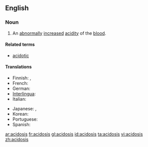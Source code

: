 ==English==
{{wikipedia}}

===Noun===
{{en-noun|acidoses}}

# {{pathology}} An [[abnormally]] [[increase]]d [[acidity]] of the [[blood]].

====Related terms====
*[[acidotic]]

====Translations====
{{trans-top|abnormally increased acidity of the blood}}
*Finnish: {{t-|fi|asidoosi}}, {{t-|fi|happomyrkytys}}
*French: {{t+|fr|acidose}}
*German: {{t|de|Azidose|f}}
*[[Interlingua]]: {{t-|ia|acidosis|xs=Interlingua}}
*Italian: {{t|it|acidosi}}
{{trans-mid}}
*Japanese: {{t|ja|アシドーシス|sc=Jpan}},  {{t|ja|酸性症|sc=Jpan}}
*Korean: {{t|ko|산성증|sc=Hang}}
*Portuguese: {{t-|pt|acidosis}}
*Spanish: {{t-|es|acidosis|f}}
{{trans-bottom}}

[[ar:acidosis]]
[[fr:acidosis]]
[[gl:acidosis]]
[[id:acidosis]]
[[ta:acidosis]]
[[vi:acidosis]]
[[zh:acidosis]]